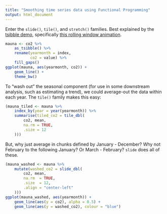 ```yaml
---
title: "Smoothing time series data using Functional Programming"
output: html_document
---
```


Enter the `slide()`, `tile()`, and `stretch()` families. Best explained by the [tsibble demo](https://tsibble.tidyverts.org/), specifically [this rolling window animation](https://tsibble.tidyverts.org/reference/figures/animate-1.gif).

```r
mauna <- co2 %>% 
	as_tsibble() %>% 
	rename(yearmonth = index,
		   co2 = value) %>% 
	fill_gaps()
ggplot(mauna, aes(yearmonth, co2)) +
	geom_line() +
	theme_bw()
```

To "wash out" the seasonal component (for use in some downstream analysis, such as estimating a trend), we could average-out the data within each year. The `tile()` family makes this easy:

```r
(mauna_tiled <- mauna %>% 
 	index_by(year = year(yearmonth)) %>% 
 	summarise(tiled_co2 = tile_dbl(
 		co2, mean,
 		na.rm = TRUE,
 		.size = 12
 	)))
```

But, why just average in chunks defined by January - December? Why not February to the following January? Or March - February? `slide` does all of these.

```r
(mauna_washed <- mauna %>% 
	mutate(washed_co2 = slide_dbl(
		co2, mean, 
		na.rm  = TRUE, 
		.size  = 12, 
		.align = "center-left"
	)))
ggplot(mauna_washed, aes(yearmonth)) + 
	geom_line(aes(y = co2), alpha = 0.5) +
	geom_line(aes(y = washed_co2), colour = "blue")
```

